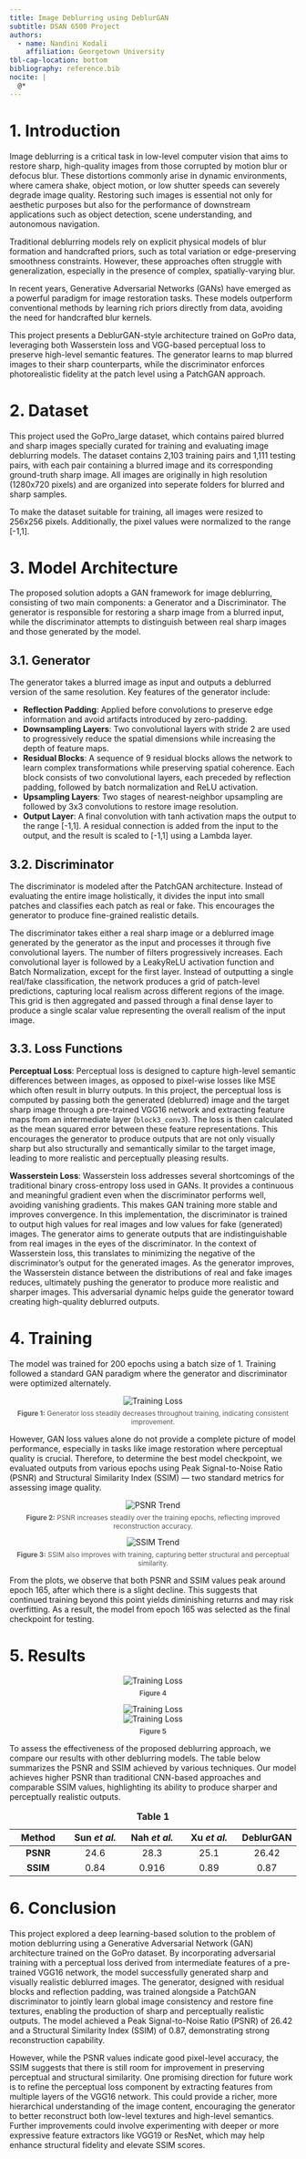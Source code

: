 ```yaml
---
title: Image Deblurring using DeblurGAN
subtitle: DSAN 6500 Project
authors:
  - name: Nandini Kodali
    affiliation: Georgetown University
tbl-cap-location: bottom
bibliography: reference.bib
nocite: |
  @*
---
```


# 1. Introduction

Image deblurring is a critical task in low-level computer vision that aims to restore sharp, high-quality images from those corrupted by motion blur or defocus blur. These distortions commonly arise in dynamic environments, where camera shake, object motion, or low shutter speeds can severely degrade image quality. Restoring such images is essential not only for aesthetic purposes but also for the performance of downstream applications such as object detection, scene understanding, and autonomous navigation.


Traditional deblurring models rely on explicit physical models of blur formation and handcrafted priors, such as total variation or edge-preserving smoothness constraints. However, these approaches often struggle with generalization, especially in the presence of complex, spatially-varying blur.


In recent years, Generative Adversarial Networks (GANs) have emerged as a powerful paradigm for image restoration tasks. These models outperform conventional methods by learning rich priors directly from data, avoiding the need for handcrafted blur kernels.


This project presents a DeblurGAN-style architecture trained on GoPro data, leveraging both Wasserstein loss and VGG-based perceptual loss to preserve high-level semantic features. The generator learns to map blurred images to their sharp counterparts, while the discriminator enforces photorealistic fidelity at the patch level using a PatchGAN approach.


# 2. Dataset

This project used the GoPro_large dataset, which contains paired blurred and sharp images specially curated for training and evaluating image deblurring models. The dataset contains 2,103 training pairs and 1,111 testing pairs, with each pair containing a blurred image and its corresponding ground-truth sharp image. All images are originally in high resolution (1280x720 pixels) and are organized into seperate folders for blurred and sharp samples.

To make the dataset suitable for training, all images were resized to 256x256 pixels. Additionally, the pixel values were normalized to the range [-1,1].

# 3. Model Architecture

The proposed solution adopts a GAN framework for image deblurring, consisting of two main components: a Generator and a Discriminator. The generator is responsible for restoring a sharp image from a blurred input, while the discriminator attempts to distinguish between real sharp images and those generated by the model.

## 3.1. Generator

The generator takes a blurred image as input and outputs a deblurred version of the same resolution. Key features of the generator include:

- **Reflection Padding**: Applied before convolutions to preserve edge information and avoid artifacts introduced by zero-padding.
- **Downsampling Layers**: Two convolutional layers with stride 2 are used to progressively reduce the spatial dimensions while increasing the depth of feature maps.
- **Residual Blocks**: A sequence of 9 residual blocks allows the network to learn complex transformations while preserving spatial coherence. Each block consists of two convolutional layers, each preceded by reflection padding, followed by batch normalization and ReLU activation.
- **Upsampling Layers**: Two stages of nearest-neighbor upsampling are followed by 3x3 convolutions to restore image resolution.
- **Output Layer**: A final convolution with tanh activation maps the output to the range [-1,1]. A residual connection is added from the input to the output, and the result is scaled to [-1,1] using a Lambda layer.


## 3.2. Discriminator

The discriminator is modeled after the PatchGAN architecture. Instead of evaluating the entire image holistically, it divides the input into small patches and classifies each patch as real or fake. This encourages the generator to produce fine-grained realistic details.

The discriminator takes either a real sharp image or a deblurred image generated by the generator as the input and processes it through five convolutional layers. The number of filters progressively increases. Each convolutional layer is followed by a LeakyReLU activation function and Batch Normalization, except for the first layer. Instead of outputting a single real/fake classification, the network produces a grid of patch-level predictions, capturing local realism across different regions of the image. This grid is then aggregated and passed through a final dense layer to produce a single scalar value representing the overall realism of the input image.

## 3.3. Loss Functions

**Perceptual Loss**: Perceptual loss is designed to capture high-level semantic differences between images, as opposed to pixel-wise losses like MSE which often result in blurry outputs. In this project, the perceptual loss is computed by passing both the generated (deblurred) image and the target sharp image through a pre-trained VGG16 network and extracting feature maps from an intermediate layer (`block3_conv3`). The loss is then calculated as the mean squared error between these feature representations. This encourages the generator to produce outputs that are not only visually sharp but also structurally and semantically similar to the target image, leading to more realistic and perceptually pleasing results.


**Wasserstein Loss**: Wasserstein loss addresses several shortcomings of the traditional binary cross-entropy loss used in GANs. It provides a continuous and meaningful gradient even when the discriminator performs well, avoiding vanishing gradients. This makes GAN training more stable and improves convergence. In this implementation, the discriminator is trained to output high values for real images and low values for fake (generated) images. The generator aims to generate outputs that are indistinguishable from real images in the eyes of the discriminator. In the context of Wasserstein loss, this translates to minimizing the negative of the discriminator's output for the generated images. As the generator improves, the Wasserstein distance between the distributions of real and fake images reduces, ultimately pushing the generator to produce more realistic and sharper images. This adversarial dynamic helps guide the generator toward creating high-quality deblurred outputs.


# 4. Training

The model was trained for 200 epochs using a batch size of 1. Training followed a standard GAN paradigm where the generator and discriminator were optimized alternately.

<div style="text-align: center;"> <img src="Images/training_loss_curves.png" alt="Training Loss" style="max-width: 80%;"/><br> <p style="font-size: 0.85em; color: #555; margin-top: 0.5em;"> <strong>Figure 1:</strong> Generator loss steadily decreases throughout training, indicating consistent improvement. </p> </div>
However, GAN loss values alone do not provide a complete picture of model performance, especially in tasks like image restoration where perceptual quality is crucial. Therefore, to determine the best model checkpoint, we evaluated outputs from various epochs using Peak Signal-to-Noise Ratio (PSNR) and Structural Similarity Index (SSIM) — two standard metrics for assessing image quality.

<div style="text-align: center;"> <img src="Images/PSNR.png" alt="PSNR Trend" style="max-width: 80%;"/><br> <p style="font-size: 0.85em; color: #555; margin-top: 0.5em;"> <strong>Figure 2:</strong> PSNR increases steadily over the training epochs, reflecting improved reconstruction accuracy. </p> </div> <div style="text-align: center;"> <img src="Images/SSIM.png" alt="SSIM Trend" style="max-width: 80%;"/><br> <p style="font-size: 0.85em; color: #555; margin-top: 0.5em;"> <strong>Figure 3:</strong> SSIM also improves with training, capturing better structural and perceptual similarity. </p> </div>
From the plots, we observe that both PSNR and SSIM values peak around epoch 165, after which there is a slight decline. This suggests that continued training beyond this point yields diminishing returns and may risk overfitting. As a result, the model from epoch 165 was selected as the final checkpoint for testing.


# 5. Results

<div style="text-align: center;"> <img src="Images/test1.png" alt="Training Loss" style="max-width: 80%;"/><br> <p style="font-size: 0.85em; color: #555; margin-top: 0.5em;"> <strong>Figure 4</strong> </p> </div>


<div style="text-align: center;"> <img src="Images/test3.png" alt="Training Loss" style="max-width: 80%;"/></div>
<div style="text-align: center;"> <img src="Images/test2.png" alt="Training Loss" style="max-width: 80%;"/><br> <p style="font-size: 0.85em; color: #555; margin-top: 0.5em;"> <strong>Figure 5</strong> </p> </div>

To assess the effectiveness of the proposed deblurring approach, we compare our results with other deblurring models. The table below summarizes the PSNR and SSIM achieved by various techniques. Our model achieves higher PSNR than traditional CNN-based approaches and comparable SSIM values, highlighting its ability to produce sharper and perceptually realistic outputs.

| Method                | Sun *et al.* | Nah *et al.* | Xu *et al.* | DeblurGAN |
|:-----:|:-----:|:-----:|:-----:|:-----:|
| **PSNR** | 24.6 | 28.3 | 25.1 | 26.42|
| **SSIM**  | 0.84 | 0.916 | 0.89 | 0.87 |
: **Table 1**

# 6. Conclusion

This project explored a deep learning-based solution to the problem of motion deblurring using a Generative Adversarial Network (GAN) architecture trained on the GoPro dataset. By incorporating adversarial training with a perceptual loss derived from intermediate features of a pre-trained VGG16 network, the model successfully generated sharp and visually realistic deblurred images. The generator, designed with residual blocks and reflection padding, was trained alongside a PatchGAN discriminator to jointly learn global image consistency and restore fine textures, enabling the production of sharp and perceptually realistic outputs. The model achieved a Peak Signal-to-Noise Ratio (PSNR) of 26.42 and a Structural Similarity Index (SSIM) of 0.87, demonstrating strong reconstruction capability.


However, while the PSNR values indicate good pixel-level accuracy, the SSIM suggests that there is still room for improvement in preserving perceptual and structural similarity. One promising direction for future work is to refine the perceptual loss component by extracting features from multiple layers of the VGG16 network. This could provide a richer, more hierarchical understanding of the image content, encouraging the generator to better reconstruct both low-level textures and high-level semantics. Further improvements could involve experimenting with deeper or more expressive feature extractors like VGG19 or ResNet, which may help enhance structural fidelity and elevate SSIM scores.




